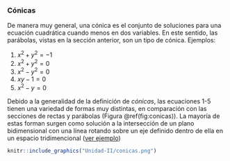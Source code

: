 ### Cónicas

De manera muy general, una cónica es el conjunto de soluciones para una ecuación cuadrática cuando menos en dos variables. En este sentido, las parábolas, vistas en la sección anterior, son un tipo de cónica. Ejemplos:

1. $x^2 + y^2 = -1$
2. $x^2 + y^2 = 0$
3. $x^2 - y^2 = 0$
4. $xy - 1 = 0$
5. $x^2 - y = 0$

Debido a la generalidad de la definición de *cónicas*, las ecuaciones 1-5 tienen una variedad de formas muy distintas, en comparación con las secciones de rectas y parábolas (Figura \@ref(fig:conicas)). La mayoría de estas forman surgen como solución a la intersección de un plano bidimensional con una línea rotando sobre un eje definido dentro de ella en un espacio tridimencional ([ver ejemplo](https://www.mathplanet.com/Oldsite/media/28029/conic.png))

```r
knitr::include_graphics("Unidad-II/conicas.png")
```

